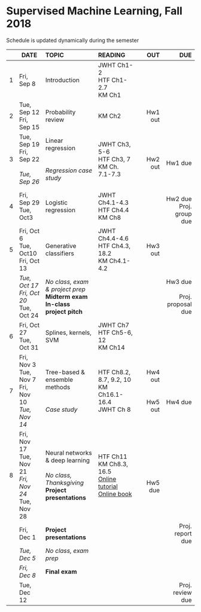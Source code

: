 <h1> Supervised Machine Learning, Fall 2018 </h1>
Schedule is updated dynamically during the semester
</br>

<font size="3">

|| DATE      | TOPIC           |READING         |      OUT |      DUE |
|--| --------- |:----------------- |:-------------| --------:| ----------:|
|1| Fri, Sep 8 | Introduction | JWHT Ch1-2</br>HTF Ch1-2.7</br>KM Ch1|||
|2| Tue, Sep 12</br>Fri, Sep 15 | Probability review |KM Ch2|Hw1 out||
|3| Tue, Sep 19</br>Fri, Sep 22</br></br>*Tue, Sep 26* | Linear regression</br></br></br>*Regression case study* |JWHT Ch3, 5-6</br>HTF Ch3, 7</br>KM Ch. 7.1-7.3|</br>Hw2 out|</br>Hw1 due|
|4| Fri, Sep 29</br>Tue, Oct3 | Logistic regression |JWHT Ch4.1-4.3</br>HTF Ch4.4</br>KM Ch8||</br>Hw2 due</br> Proj. group due|
|5| Fri, Oct 6</br>Tue, Oct10</br>Fri, Oct 13 | Generative classifiers |JWHT Ch4.4-4.6</br>HTF Ch4.3, 18.2</br>KM Ch4.1-4.2|Hw3 out||
| | *Tue, Oct 17*</br>*Fri, Oct 20*</br>Tue, Oct 24| *No class, exam & project prep*</br><strong>Midterm exam</strong></br><strong>In-class project pitch</strong> ||| Hw3 due</br></br>Proj. proposal due|
|6| Fri, Oct 27</br>Tue, Oct 31 | Splines, kernels, SVM |JWHT Ch7</br>HTF Ch5-6, 12</br> KM Ch14|||
|7| Fri, Nov 3</br>Tue, Nov 7</br>Fri, Nov 10</br>*Tue, Nov 14* | Tree-based & ensemble methods</br></br></br>*Case study* |HTF Ch8.2, 8.7, 9.2, 10</br>KM Ch16.1-16.4</br>JWHT Ch 8|Hw4 out</br></br></br>Hw5 out|</br></br></br>Hw4 due|
|8| Fri, Nov 17</br>Tue, Nov 21</br>*Fri, Nov 24*</br>Tue, Nov 28  | Neural networks & deep learning</br></br>*No class, Thanksgiving*</br><strong>Project presentations</strong> |HTF Ch11</br>KM Ch8.3, 16.5</br>[Online tutorial](http://deeplearning.stanford.edu/tutorial/)</br>[Online book](http://www.deeplearningbook.org/)|</br></br></br>Hw5 due||
| | Fri, Dec 1 | <strong>Project presentations</strong> ||| Proj. report due|
| | *Tue, Dec 5* | *No class, exam prep* ||||
| | *Fri, Dec 8* | <strong>Final exam</strong> ||||
| | Tue, Dec 12 |  |||Proj. review due|
</font>
